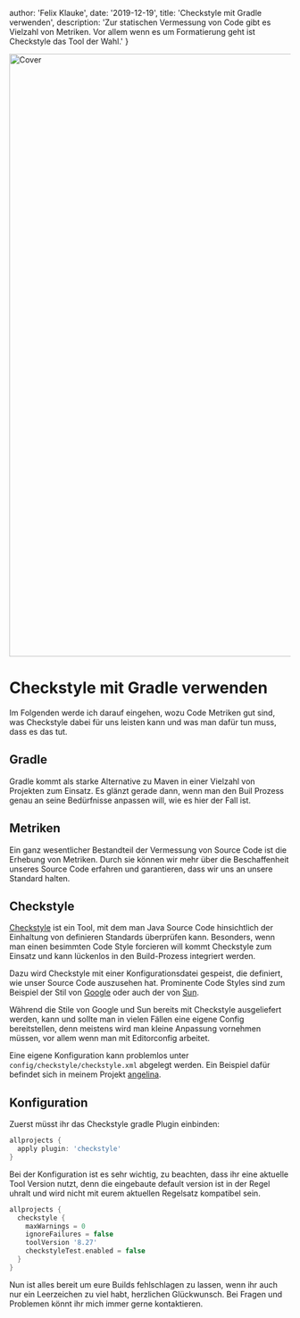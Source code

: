 
  author: 'Felix Klauke',
  date: '2019-12-19',
  title: 'Checkstyle mit Gradle verwenden',
  description: 'Zur statischen Vermessung von Code gibt es Vielzahl von Metriken. Vor allem wenn es um Formatierung geht ist Checkstyle das Tool der Wahl.'
}



<Image alt="Cover" src={cover} width="1920" height="1080"/>

# Checkstyle mit Gradle verwenden

Im Folgenden werde ich darauf eingehen, wozu Code Metriken gut sind, was Checkstyle dabei für uns leisten kann und was man dafür tun muss, dass es das tut.

## Gradle

Gradle kommt als starke Alternative zu Maven in einer Vielzahl von Projekten zum Einsatz. Es glänzt gerade dann, wenn man den Buil Prozess genau an seine Bedürfnisse anpassen will, wie es hier der Fall ist.

## Metriken
Ein ganz wesentlicher Bestandteil der Vermessung von Source Code ist die Erhebung von Metriken. Durch sie können wir mehr über die Beschaffenheit unseres Source Code erfahren und garantieren, dass wir uns an unsere Standard halten.

## Checkstyle

[Checkstyle](https://checkstyle.sourceforge.io/) ist ein Tool, mit dem man Java Source Code hinsichtlich der Einhaltung von definieren Standards überprüfen kann. Besonders, wenn man einen besimmten Code Style forcieren will kommt Checkstyle zum Einsatz und kann lückenlos in den Build-Prozess integriert werden.

Dazu wird Checkstyle mit einer Konfigurationsdatei gespeist, die definiert, wie unser Source Code auszusehen hat. Prominente Code Styles sind zum Beispiel der Stil von [Google](https://github.com/checkstyle/checkstyle/blob/master/src/main/resources/google_checks.xml) oder auch der von [Sun](https://github.com/checkstyle/checkstyle/blob/master/src/main/resources/sun_checks.xml).

Während die Stile von Google und Sun bereits mit Checkstyle ausgeliefert werden, kann und sollte man in vielen Fällen eine eigene Config bereitstellen, denn meistens wird man kleine Anpassung vornehmen müssen, vor allem wenn man mit Editorconfig arbeitet.

Eine eigene Konfiguration kann problemlos unter `config/checkstyle/checkstyle.xml` abgelegt werden. Ein Beispiel dafür befindet sich in meinem Projekt [angelina](https://github.com/FelixKlauke/angelina/blob/dev/config/checkstyle/checkstyle.xml).

## Konfiguration

Zuerst müsst ihr das Checkstyle gradle Plugin einbinden:
```groovy
allprojects {
  apply plugin: 'checkstyle'
}
```

Bei der Konfiguration ist es sehr wichtig, zu beachten, dass ihr eine aktuelle Tool Version nutzt, denn die eingebaute default version ist in der Regel uhralt und wird nicht mit eurem aktuellen Regelsatz kompatibel sein.

```groovy
allprojects {
  checkstyle {
    maxWarnings = 0
    ignoreFailures = false
    toolVersion '8.27'
    checkstyleTest.enabled = false
  }
}
```

Nun ist alles bereit um eure Builds fehlschlagen zu lassen, wenn ihr auch nur ein Leerzeichen zu viel habt, herzlichen Glückwunsch. Bei Fragen und Problemen könnt ihr mich immer gerne kontaktieren.